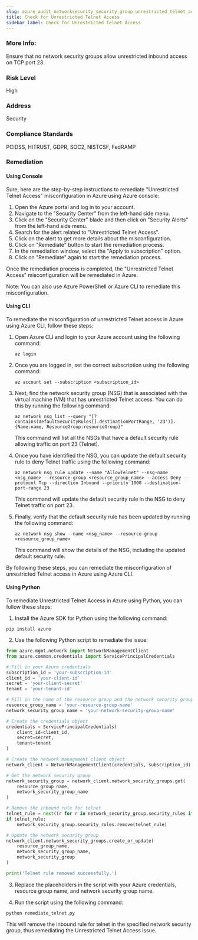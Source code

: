 ```yaml
---
slug: azure_audit_networksecurity_security_group_unrestricted_telnet_access
title: Check for Unrestricted Telnet Access
sidebar_label: Check for Unrestricted Telnet Access
---
```


### More Info:

Ensure that no network security groups allow unrestricted inbound access on TCP port 23.

### Risk Level

High

### Address

Security

### Compliance Standards

PCIDSS, HITRUST, GDPR, SOC2, NISTCSF, FedRAMP
### Remediation

#### Using Console

Sure, here are the step-by-step instructions to remediate "Unrestricted Telnet Access" misconfiguration in Azure using Azure console:

1. Open the Azure portal and log in to your account.
2. Navigate to the "Security Center" from the left-hand side menu.
3. Click on the "Security Center" blade and then click on "Security Alerts" from the left-hand side menu.
4. Search for the alert related to "Unrestricted Telnet Access".
5. Click on the alert to get more details about the misconfiguration.
6. Click on "Remediate" button to start the remediation process.
7. In the remediation window, select the "Apply to subscription" option.
8. Click on "Remediate" again to start the remediation process.

Once the remediation process is completed, the "Unrestricted Telnet Access" misconfiguration will be remediated in Azure. 

Note: You can also use Azure PowerShell or Azure CLI to remediate this misconfiguration.

#### Using CLI

To remediate the misconfiguration of unrestricted Telnet access in Azure using Azure CLI, follow these steps:

1. Open Azure CLI and login to your Azure account using the following command:

   ```
   az login
   ```

2. Once you are logged in, set the correct subscription using the following command:

   ```
   az account set --subscription <subscription_id>
   ```

3. Next, find the network security group (NSG) that is associated with the virtual machine (VM) that has unrestricted Telnet access. You can do this by running the following command:

   ```
   az network nsg list --query "[?contains(defaultSecurityRules[].destinationPortRange, '23')].{Name:name, ResourceGroup:resourceGroup}"
   ```

   This command will list all the NSGs that have a default security rule allowing traffic on port 23 (Telnet).

4. Once you have identified the NSG, you can update the default security rule to deny Telnet traffic using the following command:

   ```
   az network nsg rule update --name "AllowTelnet" --nsg-name <nsg_name> --resource-group <resource_group_name> --access Deny --protocol Tcp --direction Inbound --priority 1000 --destination-port-range 23
   ```

   This command will update the default security rule in the NSG to deny Telnet traffic on port 23.

5. Finally, verify that the default security rule has been updated by running the following command:

   ```
   az network nsg show --name <nsg_name> --resource-group <resource_group_name>
   ```

   This command will show the details of the NSG, including the updated default security rule.

By following these steps, you can remediate the misconfiguration of unrestricted Telnet access in Azure using Azure CLI.

#### Using Python

To remediate Unrestricted Telnet Access in Azure using Python, you can follow these steps:

1. Install the Azure SDK for Python using the following command:

```
pip install azure
```

2. Use the following Python script to remediate the issue:

```python
from azure.mgmt.network import NetworkManagementClient
from azure.common.credentials import ServicePrincipalCredentials

# Fill in your Azure credentials
subscription_id = 'your-subscription-id'
client_id = 'your-client-id'
secret = 'your-client-secret'
tenant = 'your-tenant-id'

# Fill in the name of the resource group and the network security group
resource_group_name = 'your-resource-group-name'
network_security_group_name = 'your-network-security-group-name'

# Create the credentials object
credentials = ServicePrincipalCredentials(
    client_id=client_id,
    secret=secret,
    tenant=tenant
)

# Create the network management client object
network_client = NetworkManagementClient(credentials, subscription_id)

# Get the network security group
network_security_group = network_client.network_security_groups.get(
    resource_group_name,
    network_security_group_name
)

# Remove the inbound rule for telnet
telnet_rule = next((r for r in network_security_group.security_rules if r.name == 'AllowTelnet'), None)
if telnet_rule:
    network_security_group.security_rules.remove(telnet_rule)

# Update the network security group
network_client.network_security_groups.create_or_update(
    resource_group_name,
    network_security_group_name,
    network_security_group
)

print('Telnet rule removed successfully.')
```

3. Replace the placeholders in the script with your Azure credentials, resource group name, and network security group name.

4. Run the script using the following command:

```
python remediate_telnet.py
```

This will remove the inbound rule for telnet in the specified network security group, thus remediating the Unrestricted Telnet Access issue.



